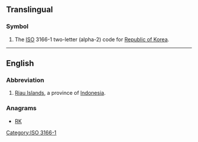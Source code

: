{{also|kr|Kr|.kr|K&R|Kr.}}
==Translingual==

===Symbol===
{{head|mul|symbol}}

# The [[ISO]] 3166-1 two-letter (alpha-2) code for [[Republic of Korea]].

[[Category:ISO 3166-1]]

----

==English==

===Abbreviation===
{{rfc-header|Abbreviation}}
{{head|en|abbreviation}}
# [[Riau Islands]], a province of [[Indonesia]].

===Anagrams===
* [[RK#English|RK]]
